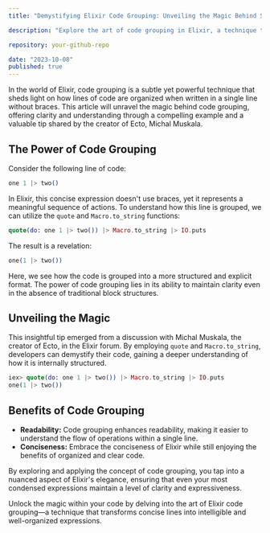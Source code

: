 ```yaml
---
title: "Demystifying Elixir Code Grouping: Unveiling the Magic Behind Single-Line Clarity"

description: "Explore the art of code grouping in Elixir, a technique that reveals how your code is organized when multiple lines are condensed into a single line without braces. Uncover the clarity hidden within concise expressions through an enlightening example and a discussion-inspired tip from the creator of Ecto, Michal Muskala."

repository: your-github-repo

date: "2023-10-08"
published: true
---
```


In the world of Elixir, code grouping is a subtle yet powerful technique that sheds light on how lines of code are organized when written in a single line without braces. This article will unravel the magic behind code grouping, offering clarity and understanding through a compelling example and a valuable tip shared by the creator of Ecto, Michal Muskala.

## The Power of Code Grouping

Consider the following line of code:

```elixir
one 1 |> two()
```

In Elixir, this concise expression doesn't use braces, yet it represents a meaningful sequence of actions. To understand how this line is grouped, we can utilize the `quote` and `Macro.to_string` functions:
```elixir
quote(do: one 1 |> two()) |> Macro.to_string |> IO.puts
```
The result is a revelation:
```elixir
one(1 |> two())
```

Here, we see how the code is grouped into a more structured and explicit format. The power of code grouping lies in its ability to maintain clarity even in the absence of traditional block structures.

## Unveiling the Magic
This insightful tip emerged from a discussion with Michal Muskala, the creator of Ecto, in the Elixir forum. By employing `quote` and `Macro.to_string`, developers can demystify their code, gaining a deeper understanding of how it is internally structured.
```elixir
iex> quote(do: one 1 |> two()) |> Macro.to_string |> IO.puts
one(1 |> two())
```

## Benefits of Code Grouping
- **Readability:** Code grouping enhances readability, making it easier to understand the flow of operations within a single line.
- **Conciseness:** Embrace the conciseness of Elixir while still enjoying the benefits of organized and clear code.

By exploring and applying the concept of code grouping, you tap into a nuanced aspect of Elixir's elegance, ensuring that even your most condensed expressions maintain a level of clarity and expressiveness.

Unlock the magic within your code by delving into the art of Elixir code grouping—a technique that transforms concise lines into intelligible and well-organized expressions.


